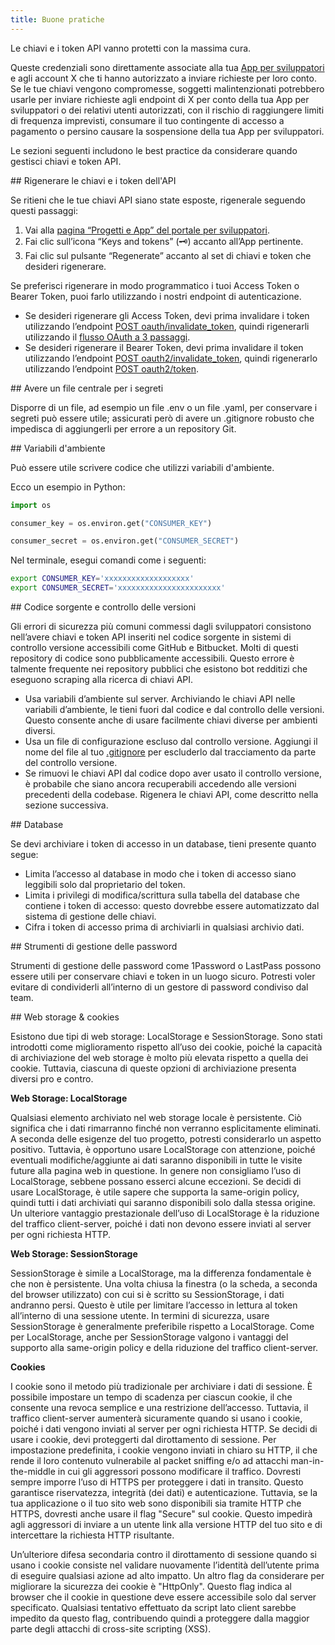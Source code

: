 ```yaml
---
title: Buone pratiche
---
```



Le chiavi e i token API vanno protetti con la massima cura. 

Queste credenziali sono direttamente associate alla tua [App per sviluppatori](/it/resources/fundamentals/developer-apps) e agli account X che ti hanno autorizzato a inviare richieste per loro conto. Se le tue chiavi vengono compromesse, soggetti malintenzionati potrebbero usarle per inviare richieste agli endpoint di X per conto della tua App per sviluppatori o dei relativi utenti autorizzati, con il rischio di raggiungere limiti di frequenza imprevisti, consumare il tuo contingente di accesso a pagamento o persino causare la sospensione della tua App per sviluppatori.

Le sezioni seguenti includono le best practice da considerare quando gestisci chiavi e token API.

<div id="regenerate-api-keys-and-tokens">
  ## Rigenerare le chiavi e i token dell'API
</div>

Se ritieni che le tue chiavi API siano state esposte, rigenerale seguendo questi passaggi:

1. Vai alla [pagina “Progetti e App” del portale per sviluppatori](https://developer.x.com/en/portal/projects-and-apps.html).
2. Fai clic sull’icona “Keys and tokens” (🗝) accanto all’App pertinente.
3. Fai clic sul pulsante “Regenerate” accanto al set di chiavi e token che desideri rigenerare.

Se preferisci rigenerare in modo programmatico i tuoi Access Token o Bearer Token, puoi farlo utilizzando i nostri endpoint di autenticazione.

- Se desideri rigenerare gli Access Token, devi prima invalidare i token utilizzando l’endpoint [POST oauth/invalidate\_token](/it/resources/fundamentals/authentication/api-reference#post-oauth2-invalidate-token), quindi rigenerarli utilizzando il [flusso OAuth a 3 passaggi](/it/resources/fundamentals/authentication/oauth-1-0a/obtaining-user-access-tokens).
- Se desideri rigenerare il Bearer Token, devi prima invalidare il token utilizzando l’endpoint [POST oauth2/invalidate\_token](/it/resources/fundamentals/authentication/api-reference#post-oauth2-invalidate-token), quindi rigenerarlo utilizzando l’endpoint [POST oauth2/token](/it/resources/fundamentals/authentication/api-reference#post-oauth2-token).

<div id="having-a-central-file-for-your-secrets">
  ## Avere un file centrale per i segreti
</div>

Disporre di un file, ad esempio un file .env o un file .yaml, per conservare i segreti può essere utile; assicurati però di avere un .gitignore robusto che impedisca di aggiungerli per errore a un repository Git. 

<div id="environment-variables">
  ## Variabili d'ambiente
</div>

Può essere utile scrivere codice che utilizzi variabili d'ambiente.

Ecco un esempio in Python:

```python
import os

consumer_key = os.environ.get("CONSUMER_KEY")

consumer_secret = os.environ.get("CONSUMER_SECRET")
```

Nel terminale, esegui comandi come i seguenti:

```bash
export CONSUMER_KEY='xxxxxxxxxxxxxxxxxxx'
export CONSUMER_SECRET='xxxxxxxxxxxxxxxxxxxxxxx'
```

<div id="source-code-and-version-control">
  ## Codice sorgente e controllo delle versioni
</div>

Gli errori di sicurezza più comuni commessi dagli sviluppatori consistono nell’avere chiavi e token API inseriti nel codice sorgente in sistemi di controllo versione accessibili come GitHub e Bitbucket. Molti di questi repository di codice sono pubblicamente accessibili. Questo errore è talmente frequente nei repository pubblici che esistono bot redditizi che eseguono scraping alla ricerca di chiavi API.

- Usa variabili d’ambiente sul server. Archiviando le chiavi API nelle variabili d’ambiente, le tieni fuori dal codice e dal controllo delle versioni. Questo consente anche di usare facilmente chiavi diverse per ambienti diversi.
- Usa un file di configurazione escluso dal controllo versione. Aggiungi il nome del file al tuo [.gitignore](https://git-scm.com/docs/gitignore) per escluderlo dal tracciamento da parte del controllo versione.
- Se rimuovi le chiavi API dal codice dopo aver usato il controllo versione, è probabile che siano ancora recuperabili accedendo alle versioni precedenti della codebase. Rigenera le chiavi API, come descritto nella sezione successiva.

<div id="databases">
  ## Database
</div>

Se devi archiviare i token di accesso in un database, tieni presente quanto segue:

- Limita l’accesso al database in modo che i token di accesso siano leggibili solo dal proprietario del token.
- Limita i privilegi di modifica/scrittura sulla tabella del database che contiene i token di accesso: questo dovrebbe essere automatizzato dal sistema di gestione delle chiavi.
- Cifra i token di accesso prima di archiviarli in qualsiasi archivio dati.

<div id="password-management-tools">
  ## Strumenti di gestione delle password
</div>

Strumenti di gestione delle password come 1Password o LastPass possono essere utili per conservare chiavi e token in un luogo sicuro. Potresti voler evitare di condividerli all’interno di un gestore di password condiviso dal team.

<div id="web-storage-cookies">
  ## Web storage & cookies
</div>

Esistono due tipi di web storage: LocalStorage e SessionStorage. Sono stati introdotti come miglioramento rispetto all’uso dei cookie, poiché la capacità di archiviazione del web storage è molto più elevata rispetto a quella dei cookie. Tuttavia, ciascuna di queste opzioni di archiviazione presenta diversi pro e contro.
 

**Web Storage: LocalStorage**

Qualsiasi elemento archiviato nel web storage locale è persistente. Ciò significa che i dati rimarranno finché non verranno esplicitamente eliminati. A seconda delle esigenze del tuo progetto, potresti considerarlo un aspetto positivo. Tuttavia, è opportuno usare LocalStorage con attenzione, poiché eventuali modifiche/aggiunte ai dati saranno disponibili in tutte le visite future alla pagina web in questione. In genere non consigliamo l’uso di LocalStorage, sebbene possano esserci alcune eccezioni. Se decidi di usare LocalStorage, è utile sapere che supporta la same-origin policy, quindi tutti i dati archiviati qui saranno disponibili solo dalla stessa origine. Un ulteriore vantaggio prestazionale dell’uso di LocalStorage è la riduzione del traffico client-server, poiché i dati non devono essere inviati al server per ogni richiesta HTTP.
 

**Web Storage: SessionStorage**

SessionStorage è simile a LocalStorage, ma la differenza fondamentale è che non è persistente. Una volta chiusa la finestra (o la scheda, a seconda del browser utilizzato) con cui si è scritto su SessionStorage, i dati andranno persi. Questo è utile per limitare l’accesso in lettura al token all’interno di una sessione utente. In termini di sicurezza, usare SessionStorage è generalmente preferibile rispetto a LocalStorage. Come per LocalStorage, anche per SessionStorage valgono i vantaggi del supporto alla same-origin policy e della riduzione del traffico client-server.
 

**Cookies**

I cookie sono il metodo più tradizionale per archiviare i dati di sessione. È possibile impostare un tempo di scadenza per ciascun cookie, il che consente una revoca semplice e una restrizione dell’accesso. Tuttavia, il traffico client-server aumenterà sicuramente quando si usano i cookie, poiché i dati vengono inviati al server per ogni richiesta HTTP. Se decidi di usare i cookie, devi proteggerti dal dirottamento di sessione. Per impostazione predefinita, i cookie vengono inviati in chiaro su HTTP, il che rende il loro contenuto vulnerabile al packet sniffing e/o ad attacchi man-in-the-middle in cui gli aggressori possono modificare il traffico. Dovresti sempre imporre l’uso di HTTPS per proteggere i dati in transito. Questo garantisce riservatezza, integrità (dei dati) e autenticazione. Tuttavia, se la tua applicazione o il tuo sito web sono disponibili sia tramite HTTP che HTTPS, dovresti anche usare il flag "Secure" sul cookie. Questo impedirà agli aggressori di inviare a un utente link alla versione HTTP del tuo sito e di intercettare la richiesta HTTP risultante.

Un’ulteriore difesa secondaria contro il dirottamento di sessione quando si usano i cookie consiste nel validare nuovamente l’identità dell’utente prima di eseguire qualsiasi azione ad alto impatto. Un altro flag da considerare per migliorare la sicurezza dei cookie è "HttpOnly". Questo flag indica al browser che il cookie in questione deve essere accessibile solo dal server specificato. Qualsiasi tentativo effettuato da script lato client sarebbe impedito da questo flag, contribuendo quindi a proteggere dalla maggior parte degli attacchi di cross-site scripting (XSS).